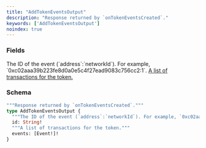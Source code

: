 ```yaml
---
title: "AddTokenEventsOutput"
description: "Response returned by `onTokenEventsCreated`."
keywords: ['AddTokenEventsOutput']
noindex: true
---
```


### Fields

<ResponseField name="id" type="String!" required>
  The ID of the event (`address`:`networkId`). For example, `0xc02aaa39b223fe8d0a0e5c4f27ead9083c756cc2:1`.
</ResponseField>

<a href="/api-reference/types/event">
  <ResponseField name="events" type="[Event!]!" required>
    A list of transactions for the token.
  </ResponseField>
</a>

### Schema


```graphql 
"""Response returned by `onTokenEventsCreated`."""
type AddTokenEventsOutput {
  """The ID of the event (`address`:`networkId`). For example, `0xc02aaa39b223fe8d0a0e5c4f27ead9083c756cc2:1`."""
  id: String!
  """A list of transactions for the token."""
  events: [Event!]!
}
```
